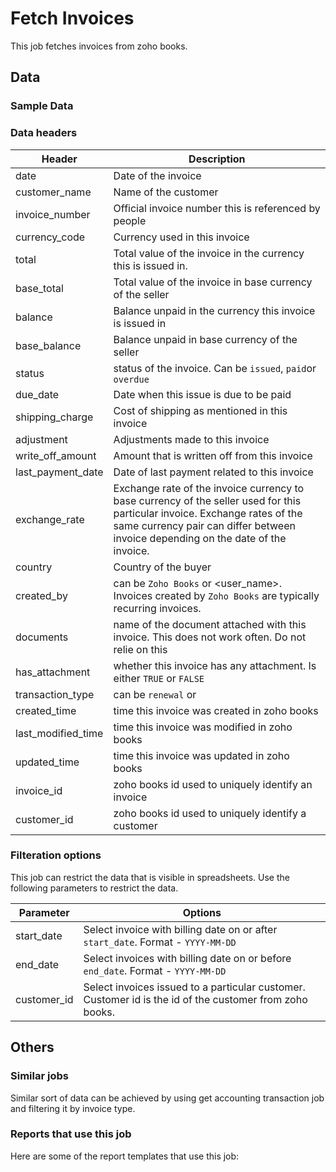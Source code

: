 # Fetch Invoices

This job fetches invoices from zoho books. 

<AddJob
  template="gsheet_zoho_books_db_get_invoices"
/>

## Data

### Sample Data

<Gsheet
  src="https://docs.google.com/spreadsheets/d/1-gX-uq5YrTW-6gQJYM-mNXitEOfJLTiQCvPtV8CR1Yc/edit#gid=0"
/>

### Data headers

| Header | Description |
|----|----|
| date | Date of the invoice |
| customer_name | Name of the customer |
| invoice_number | Official invoice number this is referenced by people |
| currency_code | Currency used in this invoice |
| total | Total value of the invoice in the currency this is issued in. |
| base_total | Total value of the invoice in base currency of the seller |
| balance | Balance unpaid in the currency this invoice is issued in |
| base_balance | Balance unpaid in base currency of the seller |
| status | status of the invoice. Can be `issued`, `paid`or `overdue` |
| due_date | Date when this issue is due to be paid |
| shipping_charge | Cost of shipping as mentioned in this invoice |
| adjustment | Adjustments made to this invoice |
| write_off_amount | Amount that is written off from this invoice |
| last_payment_date | Date of last payment related to this invoice |
| exchange_rate | Exchange rate of the invoice currency to base currency of the seller used for this particular invoice. Exchange rates of the same currency pair can differ between invoice depending on the date of the invoice. |
| country | Country of the buyer |
| created_by | can be `Zoho Books` or <user_name>. Invoices created by `Zoho Books` are typically recurring invoices. |
| documents | name of the document attached with this invoice. This does not work often. Do not relie on this |
| has_attachment | whether this invoice has any attachment. Is either `TRUE` or `FALSE` |
| transaction_type | can be `renewal` or |
| created_time | time this invoice was created in zoho books |
| last_modified_time | time this invoice was modified in zoho books |
| updated_time | time this invoice was updated in zoho books |
| invoice_id | zoho books id used to uniquely identify an invoice |
| customer_id | zoho books id used to uniquely identify a customer |


### Filteration options

This job can restrict the data that is visible in spreadsheets. Use the following parameters to restrict the data.

| Parameter | Options |
|----|----|
| start_date | Select invoice with billing date on or after `start_date`. Format - `YYYY-MM-DD` |
| end_date | Select invoices with billing date on or before `end_date`. Format - `YYYY-MM-DD` |
| customer_id | Select invoices issued to a particular customer. Customer id is the id of the customer from zoho books.  |


## Others

### Similar jobs

Similar sort of data can be achieved by using get accounting transaction job and filtering it by invoice type. 

### Reports that use this job

Here are some of the report templates that use this job: 
